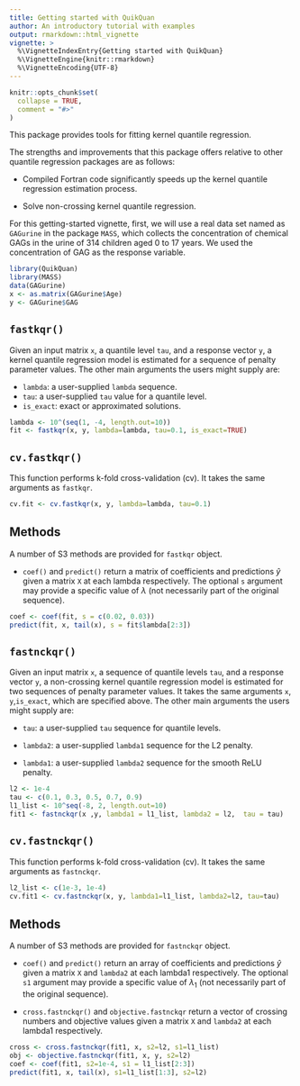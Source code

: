```yaml
---
title: Getting started with QuikQuan
author: An introductory tutorial with examples
output: rmarkdown::html_vignette
vignette: >
  %\VignetteIndexEntry{Getting started with QuikQuan}
  %\VignetteEngine{knitr::rmarkdown}
  %\VignetteEncoding{UTF-8}
---
```


```r
knitr::opts_chunk$set(
  collapse = TRUE,
  comment = "#>"
)
```

This package provides tools for fitting kernel quantile regression.

The strengths and improvements that this package offers relative to other quantile regression packages are as follows:

* Compiled Fortran code significantly speeds up the kernel quantile regression estimation process.

* Solve non-crossing kernel quantile regression.

For this getting-started vignette, first, we will use a real data set named as `GAGurine`
in the package `MASS`, which collects the concentration of chemical GAGs in the urine of 314 children aged 0 to 17 years.
We used the concentration of GAG as the response variable.

```r
library(QuikQuan)
library(MASS)
data(GAGurine)
x <- as.matrix(GAGurine$Age)
y <- GAGurine$GAG
```

## `fastkqr()`
Given an input matrix `x`, a quantile level `tau`, and a response vector `y`,
a kernel quantile regression model is estimated for a sequence of penalty
parameter values. The other main arguments the users might supply are:

* `lambda`: a user-supplied `lambda` sequence.
* `tau`: a user-supplied `tau` value for a quantile level.
* `is_exact`: exact or approximated solutions.

```r
lambda <- 10^(seq(1, -4, length.out=10))
fit <- fastkqr(x, y, lambda=lambda, tau=0.1, is_exact=TRUE)
```

## `cv.fastkqr()`

This function performs k-fold cross-validation (cv). It takes the same
arguments as `fastkqr`.

```r
cv.fit <- cv.fastkqr(x, y, lambda=lambda, tau=0.1)
```

## Methods

A number of S3 methods are provided for `fastkqr` object.

* `coef()` and `predict()` return a matrix of coefficients and predictions $\hat{y}$ given a matrix `X` at each lambda respectively. The optional `s` argument may provide a specific value of $\lambda$ (not necessarily
part of the original sequence).


```r
coef <- coef(fit, s = c(0.02, 0.03))
predict(fit, x, tail(x), s = fit$lambda[2:3])
```

## `fastnckqr()`
Given an input matrix `x`, a sequence of quantile levels `tau`, and a response vector `y`,
a non-crossing kernel quantile regression model is estimated for two sequences of penalty
parameter values. It takes the same arguments `x`, `y`,`is_exact`, which are specified above.
The other main arguments the users might supply are:

* `tau`: a user-supplied `tau` sequence for quantile levels.

* `lambda2`: a user-supplied `lambda1` sequence for the L2 penalty.

* `lambda1`: a user-supplied `lambda2` sequence for the smooth ReLU penalty.

```r
l2 <- 1e-4
tau <- c(0.1, 0.3, 0.5, 0.7, 0.9)
l1_list <- 10^seq(-8, 2, length.out=10)
fit1 <- fastnckqr(x ,y, lambda1 = l1_list, lambda2 = l2,  tau = tau)
```

## `cv.fastnckqr()`

This function performs k-fold cross-validation (cv). It takes the same
arguments as `fastnckqr`.

```r
l2_list <- c(1e-3, 1e-4)
cv.fit1 <- cv.fastnckqr(x, y, lambda1=l1_list, lambda2=l2, tau=tau)
```

## Methods

A number of S3 methods are provided for `fastnckqr` object.

* `coef()` and `predict()` return an array of coefficients and predictions $\hat{y}$ given a matrix `X` and `lambda2` at each lambda1 respectively. The optional `s1` argument may provide a specific value of $\lambda_1$ (not necessarily
part of the original sequence).

* `cross.fastnckqr()` and `objective.fastnckqr` return a vector of crossing numbers and objective values given a matrix `X` and `lambda2` at each lambda1 respectively. 


```r
cross <- cross.fastnckqr(fit1, x, s2=l2, s1=l1_list)
obj <- objective.fastnckqr(fit1, x, y, s2=l2)
coef <- coef(fit1, s2=1e-4, s1 = l1_list[2:3])
predict(fit1, x, tail(x), s1=l1_list[1:3], s2=l2)
```
